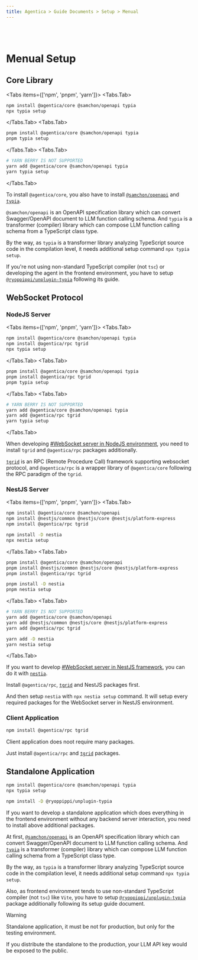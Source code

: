 ```yaml
---
title: Agentica > Guide Documents > Setup > Menual
---
```


<br></br>

# Menual Setup


## Core Library
<Tabs items={['npm', 'pnpm', 'yarn']}>
  <Tabs.Tab>
```bash filename="Terminal" copy
npm install @agentica/core @samchon/openapi typia
npx typia setup
```
  </Tabs.Tab>
  <Tabs.Tab>
```bash filename="Terminal" copy
pnpm install @agentica/core @samchon/openapi typia
pnpm typia setup
```
  </Tabs.Tab>
  <Tabs.Tab>
```bash filename="Terminal" copy
# YARN BERRY IS NOT SUPPORTED
yarn add @agentica/core @samchon/openapi typia
yarn typia setup
```
  </Tabs.Tab>
</Tabs>

To install `@agentica/core`, you also have to install [`@samchon/openapi`](https://github.com/samchon/openapi) and [`typia`](https://github.com/samchon/typia).

`@samchon/openapi` is an OpenAPI specification library which can convert Swagger/OpenAPI document to LLM function calling schema. And `typia` is a transformer (compiler) library which can compose LLM function calling schema from a TypeScript class type.

By the way, as `typia` is a transformer library analyzing TypeScript source code in the compilation level, it needs additional setup command `npx typia setup`. 

If you're not using non-standard TypeScript compiler (not `tsc`) or developing the agent in the frontend environment, you have to setup [`@ryoppippi/unplugin-typia`](https://typia.io/docs/setup/#unplugin-typia) following its guide.




## WebSocket Protocol
### NodeJS Server
<Tabs items={['npm', 'pnpm', 'yarn']}>
  <Tabs.Tab>
```bash filename="Terminal" copy
npm install @agentica/core @samchon/openapi typia
npm install @agentica/rpc tgrid
npx typia setup
```
  </Tabs.Tab>
  <Tabs.Tab>
```bash filename="Terminal" copy
pnpm install @agentica/core @samchon/openapi typia
pnpm install @agentica/rpc tgrid
pnpm typia setup
```
  </Tabs.Tab>
  <Tabs.Tab>
```bash filename="Terminal" copy
# YARN BERRY IS NOT SUPPORTED
yarn add @agentica/core @samchon/openapi typia
yarn add @agentica/rpc tgrid
yarn typia setup
```
  </Tabs.Tab>
</Tabs>

When developing [#WebSocket server in NodeJS environment](/docs/websocket/nodejs), you need to install `tgrid` and `@agentica/rpc` packages additionally.

[`tgrid`](https://tgrid.com) is an RPC (Remote Procedure Call) framework supporting websocket protocol, and `@agentica/rpc` is a wrapper library of `@agentica/core` following the RPC paradigm of the `tgrid`.

### NestJS Server
<Tabs items={['npm', 'pnpm', 'yarn']}>
  <Tabs.Tab>
```bash filename="Terminal" copy
npm install @agentica/core @samchon/openapi
npm install @nestjs/common @nestjs/core @nestjs/platform-express
npm install @agentica/rpc tgrid

npm install -D nestia
npx nestia setup
```
  </Tabs.Tab>
  <Tabs.Tab>
```bash filename="Terminal" copy
pnpm install @agentica/core @samchon/openapi
pnpm install @nestjs/common @nestjs/core @nestjs/platform-express
pnpm install @agentica/rpc tgrid

pnpm install -D nestia
pnpm nestia setup
```
  </Tabs.Tab>
  <Tabs.Tab>
```bash filename="Terminal" copy
# YARN BERRY IS NOT SUPPORTED
yarn add @agentica/core @samchon/openapi
yarn add @nestjs/common @nestjs/core @nestjs/platform-express
yarn add @agentica/rpc tgrid

yarn add -D nestia
yarn nestia setup
```
  </Tabs.Tab>
</Tabs>

If you want to develop [#WebSocket server in NestJS framework](/docs/websocket/nestjs), you can do it with [`nestia`](https://nestia.io).

Install `@agentica/rpc`, [`tgrid`](https://tgrid.com) and NestJS packages first.

And then setup `nestia` with `npx nestia setup` command. It will setup every required packages for the WebSocket server in NestJS environment.

### Client Application
```bash filename="Terminal" copy
npm install @agentica/rpc tgrid
```

Client application does noot require many packages.

Just install `@agentica/rpc` and [`tgrid`](https://tgrid.com) packages.




## Standalone Application
```bash filename="Terminal" copy
npm install @agentica/core @samchon/openapi typia
npx typia setup

npm install -D @ryoppippi/unplugin-typia
```

If you want to develop a standalone application which does everything in the frontend environment without any backend server interaction, you need to install above additional packages.

At first, [`@samchon/openapi`](https://github.com/samchon/openapi) is an OpenAPI specification library which can convert Swagger/OpenAPI document to LLM function calling schema. And [`typia`](https://typia.io) is a transformer (compiler) library which can compose LLM function calling schema from a TypeScript class type.

By the way, as `typia` is a transformer library analyzing TypeScript source code in the compilation level, it needs additional setup command `npx typia setup`.

Also, as frontend environment tends to use non-standard TypeScript compiler (not `tsc`) like `Vite`, you have to setup [`@ryoppippi/unplugin-typia`](https://typia.io/docs/setup/#unplugin-typia) package additionally following its setup guide document.

> [!WARNING]
>
> Standalone application, it must be not for production, but only for the testing environment. 
>
> If you distribute the standalone to the production, your LLM API key would be exposed to the public.